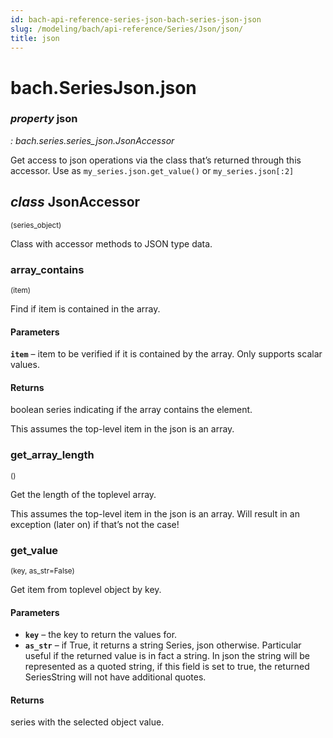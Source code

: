 ```yaml
---
id: bach-api-reference-series-json-bach-series-json-json
slug: /modeling/bach/api-reference/Series/Json/json/
title: json
---
```


# bach.SeriesJson.json

<div className="property">

### <span className="type-annotation"><em>property </em></span> <span className="name">json</span>

<span className="type-annotation"><em>

: bach.series.series_json.JsonAccessor

</em></span> 


<div className="content">

Get access to json operations via the class that’s returned through this accessor.
Use as `my_series.json.get_value()` or `my_series.json[:2]`

<div className="class">

## <span className="type-annotation"><em>class</em></span> <span className="name">JsonAccessor</span>

<small className="parameter-list">(<span className="parameter" id="series_object">series_object</span>)</small>


<div className="content">

Class with accessor methods to JSON type data.

<div className="method">

### <span className="name">array_contains</span>

<small className="parameter-list">(<span className="parameter" id="item">item</span>)</small>


<div className="content">

Find if item is contained in the array.


#### Parameters

**`item`** – item to be verified if it is contained by the array. Only supports scalar values.



#### Returns

boolean series indicating if the array contains the element.


This assumes the top-level item in the json is an array.


</div>


</div>

<div className="method">

### <span className="name">get_array_length</span>

<small className="parameter-list">()</small>


<div className="content">

Get the length of the toplevel array.

This assumes the top-level item in the json is an array. Will result in an exception (later on) if
that’s not the case!


</div>


</div>

<div className="method">

### <span className="name">get_value</span>

<small className="parameter-list">(<span className="parameter" id="key">key</span>, <span className="parameter" id="as_str">as_str=False</span>)</small>


<div className="content">

Get item from toplevel object by key.


#### Parameters

* **`key`** – the key to return the values for.
* **`as_str`** – if True, it returns a string Series, json otherwise. Particular useful if the returned
value is in fact a string. In json the string will be represented as a quoted string, if this
field is set to true, the returned SeriesString will not have additional quotes.



#### Returns

series with the selected object value.



</div>


</div>


</div>


</div>


</div>


</div>
